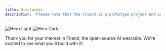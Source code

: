 ```yaml
---
title: Disclaimer
description: 'Please note that the Friend is a prototype project and is provided "as is", without warranty of any kind. Use of the device should comply with all local laws and regulations concerning privacy and data protection.'
---
```


<img
  className="block dark:hidden"
  src="/images/may.png"
  alt="Hero Light"
/>
<img
  className="hidden dark:block"
  src="/images/may.png"
  alt="Hero Dark"
/>

Thank you for your interest in Friend, the open-source AI wearable. We're excited to see what you'll build with it!